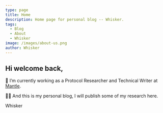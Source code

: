 ```yaml
---
type: page
title: Home
description: Home page for personal blog -- Whisker.
tags:
  - Blog
  - About
  - Whisker
image: /images/about-us.png
author: Whisker
---
```


## Hi welcome back,

🔭 I’m currently working as a Protocol Researcher and Technical Writer at [Mantle](https://www.mantle.xyz/).

👨‍💻 And this is my personal blog, I will publish some of my research here.

Whisker
